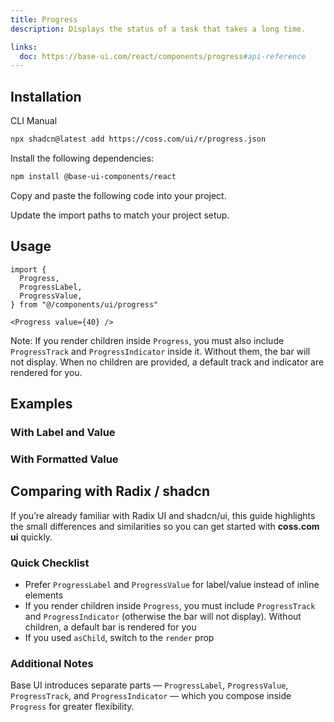 ```yaml
---
title: Progress
description: Displays the status of a task that takes a long time.

links:
  doc: https://base-ui.com/react/components/progress#api-reference
---
```


<ComponentPreview
  name="progress-demo"
  className="[&_.preview>*]:w-full [&_.preview>*]:max-w-64"
/>

## Installation

<CodeTabs>

<TabsList>
  <TabsTab value="cli">CLI</TabsTab>
  <TabsTab value="manual">Manual</TabsTab>
</TabsList>
<TabsPanel value="cli">

```bash
npx shadcn@latest add https://coss.com/ui/r/progress.json
```

</TabsPanel>

<TabsPanel value="manual">

<Steps>

<Step>Install the following dependencies:</Step>

```bash
npm install @base-ui-components/react
```

<Step>Copy and paste the following code into your project.</Step>

<ComponentSource name="progress" title="components/ui/progress.tsx" />

<Step>Update the import paths to match your project setup.</Step>

</Steps>

</TabsPanel>

</CodeTabs>

## Usage

```tsx
import {
  Progress,
  ProgressLabel,
  ProgressValue,
} from "@/components/ui/progress"
```

```tsx
<Progress value={40} />
```

Note: If you render children inside `Progress`, you must also include `ProgressTrack` and `ProgressIndicator` inside it. Without them, the bar will not display. When no children are provided, a default track and indicator are rendered for you.

## Examples

### With Label and Value

<ComponentPreview
  name="progress-with-label-value"
  className="[&_.preview>*]:w-full [&_.preview>*]:max-w-64"
/>

### With Formatted Value

<ComponentPreview
  name="progress-with-formatted-value"
  className="[&_.preview>*]:w-full [&_.preview>*]:max-w-64"
/>

## Comparing with Radix / shadcn

If you’re already familiar with Radix UI and shadcn/ui, this guide highlights the small differences and similarities so you can get started with **coss.com ui** quickly.

### Quick Checklist

- Prefer `ProgressLabel` and `ProgressValue` for label/value instead of inline elements
- If you render children inside `Progress`, you must include `ProgressTrack` and `ProgressIndicator` (otherwise the bar will not display). Without children, a default bar is rendered for you
- If you used `asChild`, switch to the `render` prop

### Additional Notes

Base UI introduces separate parts — `ProgressLabel`, `ProgressValue`, `ProgressTrack`, and `ProgressIndicator` — which you compose inside `Progress` for greater flexibility.
